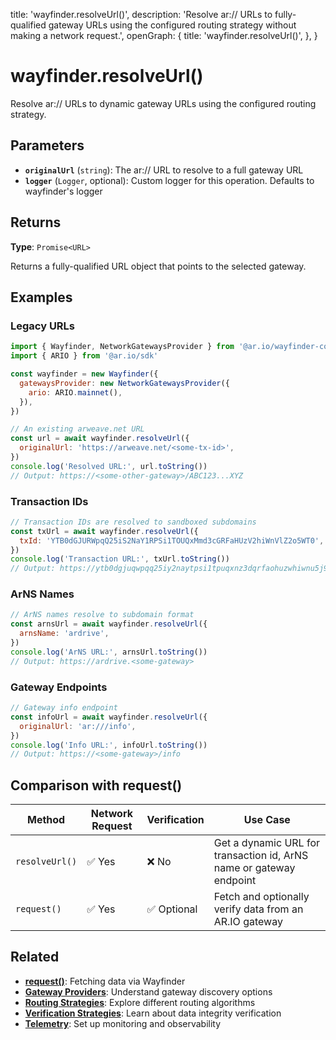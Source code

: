   title: 'wayfinder.resolveUrl()',
  description:
    'Resolve ar:// URLs to fully-qualified gateway URLs using the configured routing strategy without making a network request.',
  openGraph: {
    title: 'wayfinder.resolveUrl()',
  },
}

# wayfinder.resolveUrl()

Resolve ar:// URLs to dynamic gateway URLs using the configured routing strategy.

## Parameters

- **`originalUrl`** (`string`): The ar:// URL to resolve to a full gateway URL
- **`logger`** (`Logger`, optional): Custom logger for this operation. Defaults to wayfinder's logger

## Returns

**Type**: `Promise<URL>`

Returns a fully-qualified URL object that points to the selected gateway.

## Examples

### Legacy URLs

```javascript
import { Wayfinder, NetworkGatewaysProvider } from '@ar.io/wayfinder-core'
import { ARIO } from '@ar.io/sdk'

const wayfinder = new Wayfinder({
  gatewaysProvider: new NetworkGatewaysProvider({
    ario: ARIO.mainnet(),
  }),
})

// An existing arweave.net URL
const url = await wayfinder.resolveUrl({
  originalUrl: 'https://arweave.net/<some-tx-id>',
})
console.log('Resolved URL:', url.toString())
// Output: https://<some-other-gateway>/ABC123...XYZ
```

### Transaction IDs

```javascript
// Transaction IDs are resolved to sandboxed subdomains
const txUrl = await wayfinder.resolveUrl({
  txId: 'YTB0dGJURWpqQ25iS2NaY1RPSi1TOUQxMmd3cGRFaHUzV2hiWnVlZ2o5WT0',
})
console.log('Transaction URL:', txUrl.toString())
// Output: https://ytb0dgjuqwpqq25iy2naytpsi1tpuqxnz3dqrfaohuzwhiwnu5j9y.<some-gateway>
```

### ArNS Names

```javascript
// ArNS names resolve to subdomain format
const arnsUrl = await wayfinder.resolveUrl({
  arnsName: 'ardrive',
})
console.log('ArNS URL:', arnsUrl.toString())
// Output: https://ardrive.<some-gateway>
```

### Gateway Endpoints

```javascript
// Gateway info endpoint
const infoUrl = await wayfinder.resolveUrl({
  originalUrl: 'ar:///info',
})
console.log('Info URL:', infoUrl.toString())
// Output: https://<some-gateway>/info
```


## Comparison with request()

| Method         | Network Request | Verification | Use Case                            |
| -------------- | --------------- | ------------ | ----------------------------------- |
| `resolveUrl()` | ✅ Yes          | ❌ No        | Get a dynamic URL for transaction id, ArNS name or gateway endpoint |
| `request()`    | ✅ Yes          | ✅ Optional  | Fetch and optionally verify data from an AR.IO gateway  |


## Related
- **[request()](./wayfinder/core/request)**: Fetching data via Wayfinder
- **[Gateway Providers](/wayfinder/core/gateway-providers)**: Understand gateway discovery options
- **[Routing Strategies](/wayfinder/core/routing-strategies)**: Explore different routing algorithms
- **[Verification Strategies](/wayfinder/core/verification-strategies)**: Learn about data integrity verification
- **[Telemetry](/wayfinder/core/telemetry)**: Set up monitoring and observability
